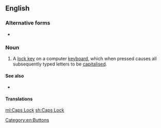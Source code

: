{{also|capslock|caps lock}}
==English==

===Alternative forms===
* {{l|en|caps lock}}

===Noun===
{{en-noun|head=[[caps|Caps]] [[lock|Lock]]}}

# {{lb|en|computing}} A [[lock key]] on a computer [[keyboard]], which when pressed causes all subsequently typed letters to be [[capitalised]].

====See also====
* {{list:computer keys/en}}

====Translations====
{{trans-see|capslock}}

[[Category:en:Buttons]]

[[ml:Caps Lock]]
[[sh:Caps Lock]]